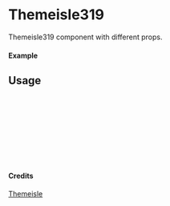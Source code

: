 
<Meta of={Themeisle319} title="Themeisle/Themeisle319" />

# Themeisle319

Themeisle319 component with different props.

#### Example

<Canvas of={Themeisle319.Primary} />

## Usage

```ts
import { Themeisle319 } from "yadl-ui";

const Example = () => {
  return (
      <Themeisle319 />
  );
};

export default Example;
```

#### Credits
[Themeisle](https://themeisle.com/illustrations/)
